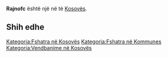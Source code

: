 {{Fshat në 
 | Emri                = Rajnofc
 | EmriAlt                = 
 | NAME_SHORT_FORM=      
 | NAME_GENERIC=      
 | NAME_SORT_NAME_RO=      RAJNOFC
 | FULL_NAME_RO = Rajnofc
 | FULL_NAME_ND_RO=Rajnofc
 | SORT_NAME_RG=RAJNOFC
 | FULL_NAME_RG=Rajnofc
 | FULL_NAME_ND_RG=Rajnofc
 | SRP_NAME_SHORT_FORM=      
 | SRP_NAME_GENERIC=      
 | SRP_NAME_SORT_NAME_RO=      
 | SRP_FULL_NAME_RO = 
 | SRP_FULL_NAME_ND_RO=
 | SRP_SORT_NAME_RG=
 | SRP_FULL_NAME_RG=
 | SRP_FULL_NAME_ND_RG=
 | Emri (Rasa dhanore) = 
 | Figura              = 
 | Shteti              = Kosovo
 | Komuna              = 
 | Kodi postar         = 
 | Sipërfaqja          = 

 | Popullsia           = 

 | Regj. i popullsisë  = 
 | Dend. e popullsisë  = 
 | Faqja zyrtare       = 
 <!--- Koordinatat ----> 
 | Gjerësia            = 42.535278
 | Gjatësia            = 21.540556
 | Lartësia            = 
}}
'''Rajnofc''' është një [[]] në [[]] të [[Kosovës]].

<!-- == Gjeografia == -->
<!-- == Historia == -->
<!-- == Demografia == -->
== Shih edhe ==
{{Komuna }}
{{Kosovo-Administrata-Cung}}

[[Kategoria:Fshatra në Kosovës]]
[[Kategoria:Fshatra në Kommunes ]]
[[Kategoria:Vendbanime në Kosovës]]